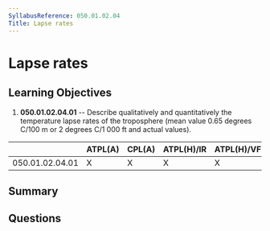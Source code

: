 ```yaml
---
SyllabusReference: 050.01.02.04
Title: Lapse rates
---
```


# Lapse rates

## Learning Objectives

1.  **050.01.02.04.01** -- Describe qualitatively and quantitatively the
    temperature lapse rates of the troposphere (mean value 0.65 degrees C/100 m
    or 2 degrees C/1 000 ft and actual values).

|                 | ATPL(A) | CPL(A) | ATPL(H)/IR | ATPL(H)/VFR | CPL(H) | IR | CBIR(A) |
| --------------- | ------- | ------ | ---------- | ----------- | ------ | -- | ------- |
| 050.01.02.04.01 | X       | X      | X          | X           | X      | X  | X       |

## Summary

## Questions
